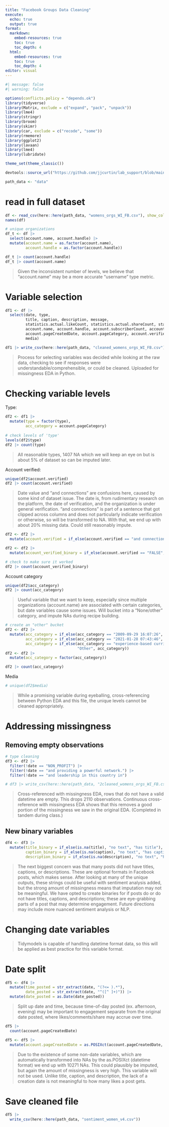 ```yaml
---
title: "Facebook Groups Data Cleaning"
execute:
  echo: true
  output: true
format: 
  markdown:
    embed-resources: true
    toc: true 
    toc_depth: 4
  html: 
    embed-resources: true
    toc: true 
    toc_depth: 4
editor: visual
---
```


```r
#| message: false
#| warning: false

options(conflicts.policy = "depends.ok")
library(tidyverse)
library(Matrix, exclude = c("expand", "pack", "unpack"))
library(lme4)
library(stringr)
library(broom)
library(skimr)
library(car, exclude = c("recode", "some"))
library(rmemore)
library(ggplot2)
library(lavaan)
library(lme4)
library(lubridate)

theme_set(theme_classic()) 

devtools::source_url("https://github.com/jjcurtin/lab_support/blob/main/fun_plots.R?raw=true")

path_data <- "data"
```

# read in full dataset

```r
df <- read_csv(here::here(path_data, "womens_orgs_WI_FB.csv"), show_col_types = FALSE)
names(df)
```

```r
# unique organizations
df_t <- df |>
  select(account.name, account.handle) |>
  mutate(account.name = as.factor(account.name),
         account.handle = as.factor(account.handle))

df_t |> count(account.handle)
df_t |> count(account.name)
```

> Given the inconsistent number of levels, we believe that "account.name" may be a more accurate "username" type metric.

# Variable selection

```r
df1 <- df |>
  select(date, type, 
         title, caption, description, message,
         statistics.actual.likeCount, statistics.actual.shareCount, statistics.actual.commentCount,
         account.name, account.handle, account.subscriberCount, account.pageDescription,
         account.pageCreatedDate, account.pageCategory, account.verified, 
         media)

df1 |> write_csv(here::here(path_data, "cleaned_womens_orgs_WI_FB.csv"))
```

> Process for selecting variables was decided while looking at the raw data, checking to see if responses were understandable/comprehensible, or could be cleaned. Uploaded for missingness EDA in Python.

# Checking variable levels

Type:

```r
df2 <- df1 |>
  mutate(type = factor(type),
         acc_category = account.pageCategory)
         
# check levels of 'type'
levels(df2$type)
df2 |> count(type)
```

> All reasonable types, 1407 NA which we will keep an eye on but is about 5% of dataset so can be imputed later.

Account verified:

```r
unique(df2$account.verified)
df2 |> count(account.verified)
```

> Date value and "and connections" are confusions here, caused by some kind of dataset issue. The date is, from rudimentary research on the platform, the date of verification, and the organization is under general verification. "and connections" is part of a sentence that got clipped across columns and does not particularly indicate verification or otherwise, so will be transformed to NA. With that, we end up with about 20% missing data. Could still reasonably impute.

```r
df2 <- df2 |>
  mutate(account.verified = if_else(account.verified == "and connections.", NA, account.verified))

df2 <- df2 |>
  mutate(account_verified_binary = if_else(account.verified == "FALSE", "no", "yes"))

# check to make sure it worked
df2 |> count(account_verified_binary)
```

Account category

```r
unique(df2$acc_category)
df2 |> count(acc_category)
```

> Useful variable that we want to keep, especially since multiple organizations (account.name) are associated with certain categories, but date variables cause some issues. Will bucket into a "None/other" category, and impute NAs during recipe building.

```r
# create an "other" bucket
df2 <- df2 |>
  mutate(acc_category = if_else(acc_category == "2009-09-29 16:07:26", "Other", acc_category),
         acc_category = if_else(acc_category == "2021-01-28 07:43:46", "Other", acc_category),
         acc_category = if_else(acc_category == "experience-based curriculum which", 
                                "Other", acc_category))
df2 <- df2 |>
  mutate(acc_category = factor(acc_category))

df2 |> count(acc_category)
```

Media

```r
# unique(df2$media)
```

> While a promising variable during eyeballing, cross-referencing between Python EDA and this file, the unique levels cannot be cleaned appropriately.

# Addressing missingness

## Removing empty observations

```r
# type cleaning
df3 <- df2 |>
  filter(!date == "NON_PROFIT") |>
  filter(!date == "and providing a powerful network.") |>
  filter(!date == "and leadership in this country in")

# df3 |> write_csv(here::here(path_data, "2cleaned_womens_orgs_WI_FB.csv"))
```

> Cross-referenced with missingness EDA, rows that do not have a valid datetime are empty. This drops 2110 observations. Continuous cross-reference with missingness EDA shows that this removes a good portion of the missingness we saw in the original EDA. (Completed in tandem during class.)

## New binary variables

```r
df4 <- df3 |>
  mutate(title_binary = if_else(is.na(title), "no text", "has title"),
         caption_binary = if_else(is.na(caption), "no text", "has caption"),
         description_binary = if_else(is.na(description), "no text", "has desc"))
```

> The next biggest concern was that many posts did not have titles, captions, or descriptions. These are optional formats in Facebook posts, which makes sense. After looking at many of the unique outputs, these strings could be useful with sentiment analysis added, but the strong amount of missingness means that imputation may not be meaningful. We have opted to create binaries for if posts do or do not have titles, captions, and descriptions; these are eye-grabbing parts of a post that may determine engagement. Future directions may include more nuanced sentiment analysis or NLP.

# Changing date variables

> Tidymodels is capable of handling datetime format data, so this will be applied as best practice for this variable format.

# Date split

```r
df5 <- df4 |>
  mutate(time_posted = str_extract(date, "(?<= ).*"),
         date_posted = str_extract(date, "^([^ ]+)")) |>
  mutate(date_posted = as.Date(date_posted))
```
> Split up date and time, because time-of-day posted (ex. afternoon, evening) may be important to engagement separate from the original date posted, where likes/comments/share may accrue over time.

```r
df5 |>
  count(account.pageCreatedDate)

df5 <- df5 |>
  mutate(account.pageCreatedDate = as.POSIXct(account.pageCreatedDate, format = "%Y-%m-%d %H:%M:%S"))
```

> Due to the existence of some non-date variables, which are automatically transformed into NAs by the as.POSIXct (datetime format) we end up with 10271 NAs. This could plausibly be imputed, but again the amount of missingness is very high. This variable will not be used. Unlike title, caption, and description, the lack of a creation date is not meaningful to how many likes a post gets.

# Save cleaned file

```r
df5 |>
  write_csv(here::here(path_data, "sentiment_women_v4.csv"))
```
